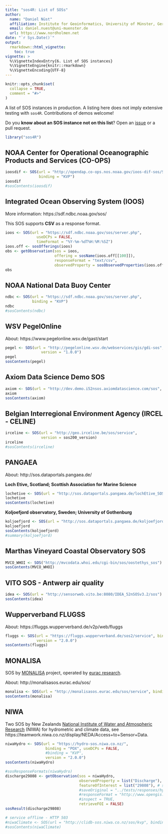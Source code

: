 ```yaml
---
title: "sos4R: List of SOSs"
author:
  name: "Daniel Nüst"
  affiliation: Institute for Geoinformatics, University of Münster, Germany.
  email: daniel.nuest@uni-muenster.de
  url: https://www.nordholmen.net
date: "`r Sys.Date()`"
output:
  rmarkdown::html_vignette:
    toc: true
vignette: >
  %\VignetteIndexEntry{6. List of SOS instances}
  %\VignetteEngine{knitr::rmarkdown}
  %\VignetteEncoding{UTF-8}
---
```


```r
knitr::opts_chunk$set(
  collapse = TRUE,
  comment = "#>"
)
```

A list of SOS instances in production.
A listing here does not imply extensive testing with `sos4R`.
Contributions of demos welcome!

Do you **know about an SOS instance not on this list**?
Open an [issue](https://github.com/52North/sos4R/issues) or a pull request.

```r
library("sos4R")
```

## NOAA Center for Operational Oceanographic Products and Services (CO-OPS)

```r
ioosdif <- SOS(url = "http://opendap.co-ops.nos.noaa.gov/ioos-dif-sos/SOS",
               binding = "KVP")
ioosdif
#sosContents(ioosdif)
```

## Integrated Ocean Observing System (IOOS)

More information: https://sdf.ndbc.noaa.gov/sos/

This SOS supports **CSV** as a response format.

```r
ioos <- SOS(url = "https://sdf.ndbc.noaa.gov/sos/server.php",
              useDCPs = FALSE,
              timeFormat = "%Y-%m-%dT%H:%M:%SZ")
ioos.off <- sosOfferings(ioos)
obs <- getObservation(sos = ioos,
                      offering = sosName(ioos.off[[100]]),
                      responseFormat = "text/csv",
                      observedProperty = sosObservedProperties(ioos.off[[100]])[1])
obs
```

## NOAA National Data Buoy Center

```r
ndbc <- SOS(url = "https://sdf.ndbc.noaa.gov/sos/server.php",
            binding = "KVP")
ndbc
#sosContents(ndbc)
```

## WSV PegelOnline

About: https://www.pegelonline.wsv.de/gast/start

```r
pegel <- SOS(url = "http://pegelonline.wsv.de/webservices/gis/gdi-sos",
                version = "1.0.0")
pegel
sosContents(pegel)
```

## Axiom Data Science Demo SOS

```r
axiom <- SOS(url = "http://dev.demo.i52nsos.axiomdatascience.com/sos", binding = "KVP")
axiom
sosContents(axiom)
```

## Belgian Interregional Environment Agency (IRCEL - CELINE)

```r
irceline <- SOS(url = "http://geo.irceline.be/sos/service",
                version = sos200_version)
irceline
#sosContents(irceline)
```

## PANGAEA

About: http://sos.dataportals.pangaea.de/

**Loch Etive, Scotland; Scottish Association for Marine Science**

```r
lochetive <- SOS(url = "http://sos.dataportals.pangaea.de/lochEtive_SOS/sos")
lochetive
sosContents(lochetive)
```

**Koljoefjord observatory, Sweden; University of Gothenburg**

```r
koljoefjord <- SOS(url = "http://sos.dataportals.pangaea.de/koljoefjord_SOS/sos")
koljoefjord
sosContents(koljoefjord)
#summary(koljoefjord)
```

## Marthas Vineyard Coastal Observatory SOS

```r
MVCO_WHOI <- SOS("http://mvcodata.whoi.edu/cgi-bin/sos/oostethys_sos")
sosContents(MVCO_WHOI)
```

## VITO SOS - Antwerp air quality

```r
idea <- SOS(url = "http://sensorweb.vito.be:8080/IDEA_52nSOSv3.2/sos")
sosContents(idea)
```

## Wupperverband FLUGSS

About: https://fluggs.wupperverband.de/v2p/web/fluggs

```r
fluggs <- SOS(url = "https://fluggs.wupperverband.de/sos2/service", binding = "KVP",
              version = "2.0.0")
sosContents(fluggs)
```

## MONALISA

SOS by [MONALISA](http://www.monalisa-project.eu/en/home/Pages/default.aspx) project, operated by [eurac research](http://www.eurac.edu/).

About: http://monalisasos.eurac.edu/sos/

```r
monalisa <- SOS(url = "http://monalisasos.eurac.edu/sos/service", binding = "KVP", version = "2.0.0")
sosContents(monalisa)
```

## NIWA

Two SOS by New Zealands [National Institute of Water and Atmospheric Research](https://www.niwa.co.nz/about/our-company) (NIWA) for hydrometric and climate data, see https://teamwork.niwa.co.nz/display/NEDA/Access+to+Sensor+Data.

```r
niwaHydro <- SOS(url = "https://hydro-sos.niwa.co.nz/",
                  binding = "POX", useDCPs = FALSE,
                  #binding = "KVP",
                  version = "2.0.0")
sosContents(niwaHydro)
```

```r
#sosResponseFormats(niwaHydro)
discharge29808 <- getObservation(sos = niwaHydro,
                                 observedProperty = list("Discharge"), # phenomena
                                 featureOfInterest = list("29808"), # sites
                                 #saveOriginal = "../tests/responses/hydro-sos.niwa.co.nz_Discharge_29808.xml",
                                 #responseFormat = "http://www.opengis.net/waterml/2.0",
                                 #inspect = TRUE,
                                 retrieveFOI = FALSE)
sosResult(discharge29808)
```

```r
# service offline - HTTP 503
#niwaClimate <- SOS(url = "http://clidb-sos.niwa.co.nz/sos/kvp", binding = "KVP", useDCPs = FALSE, version = "2.0.0")
#sosContents(niwaClimate)
```
